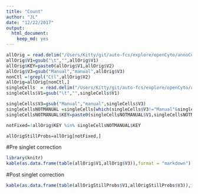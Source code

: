 ```yaml
---
title: "Count"
author: "JL"
date: "12/22/2017"
output: 
  html_document: 
    keep_md: yes
---
```


```r
allOrig = read.delim("/Users/Kitty/git/auto-fcs/explore/openCyto/annoCounts/r25_panel2.txt", stringsAsFactors = FALSE,header = FALSE,sep = "|")
allOrig$V1=gsub("\t","",allOrig$V1)
allOrig$KEY=paste0(allOrig$V1,allOrig$V2)
allOrig$V3=gsub("Manual","manual",allOrig$V3)
nonCtl =!grepl("Ctl",allOrig$V2)
allOrig=allOrig[nonCtl,]
singleCells  = read.delim("/Users/Kitty/git/auto-fcs/explore/openCyto/annoCounts/singlecellbranch.txt", stringsAsFactors = FALSE,header = FALSE,sep = "|")
singleCells$V1=gsub("\t","",singleCells$V1)

singleCells$V3=gsub("Manual","manual",singleCells$V3)
singleCellsNOTMANUAL =singleCells[which(singleCells$V3!="Manual"&singleCells$V3 !="manual"),]
singleCellsNOTMANUAL$KEY=paste0(singleCellsNOTMANUAL$V1,singleCellsNOTMANUAL$V2)

notFixed=!allOrig$KEY %in% singleCellsNOTMANUAL$KEY

allOrigStillProbs=allOrig[notFixed,]


```


#Pre singlet correction

```r




library(knitr)
kable(as.data.frame(table(allOrig$V1,allOrig$V3)),format = "markdown")


```

#Post singlet correction

```r
kable(as.data.frame(table(allOrigStillProbs$V1,allOrigStillProbs$V3)),format = "markdown")


```

